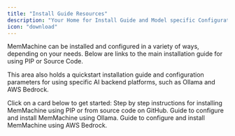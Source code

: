 ```yaml
---
title: "Install Guide Resources"
description: "Your Home for Install Guide and Model specific Configuration Instructions"
icon: "download"
---
```


MemMachine can be installed and configured in a variety of ways, depending on your needs. Below are links to the main installation guide for using PIP or Source Code.  

This area also holds a quickstart installation guide and configuration parameters for using specific AI backend platforms, such as Ollama and AWS Bedrock.

Click on a card below to get started:
<Columns cols={3}>
<Card title="Using PIP or Source Code" icon="bookmark" href="/install_guide/install_guide">
  Step by step instructions for installing MemMachine using PIP or from source code on GitHub.
</Card>
<Card title="Using Ollama Models" icon="paw" href="/install_guide/ollama">
  Guide to configure and install MemMachine using Ollama.
</Card>
<Card title="Using AWS Bedrock" icon="aws" href="/install_guide/aws_bedrock">
  Guide to configure and install MemMachine using AWS Bedrock.
</Card>
</Columns>
